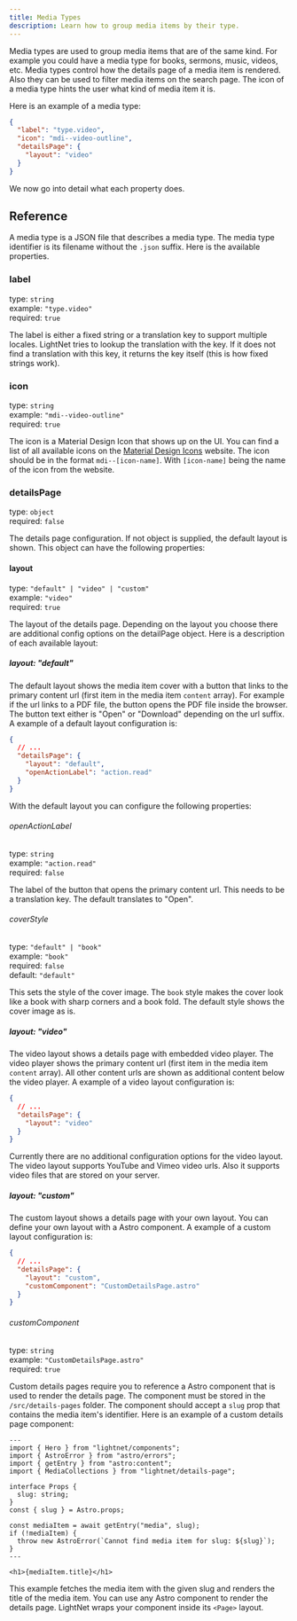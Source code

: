 ```yaml
---
title: Media Types
description: Learn how to group media items by their type.
---
```


Media types are used to group media items that are of the same kind. For example you could have a media type for
books, sermons, music, videos, etc.
Media types control how the details page of a media item is rendered. Also they can be used to filter media items on the search page. The icon of a media type hints the user what kind of media item it is.

Here is an example of a media type:

```json title="src/content/media-types/video.json"
{
  "label": "type.video",
  "icon": "mdi--video-outline",
  "detailsPage": {
    "layout": "video"
  }
}
```

We now go into detail what each property does.

## Reference

A media type is a JSON file that describes a media type. The media type identifier is its filename without the `.json` suffix. Here is the available properties.

### label

type: `string` \
example: `"type.video"` \
required: `true`

The label is either a fixed string or a translation key to support multiple locales. 
LightNet tries to lookup the translation with the key. If it does not find a translation with this key, it returns the key itself (this is how fixed strings work).

### icon

type: `string` \
example: `"mdi--video-outline"` \
required: `true`

The icon is a Material Design Icon that shows up on the UI. You can find a list of all available icons on the [Material Design Icons](https://pictogrammers.com/library/mdi/) website. The icon should be in the format `mdi--[icon-name]`. With
`[icon-name]` being the name of the icon from the website.

### detailsPage

type: `object` \
required: `false`

The details page configuration. If not object is supplied, the default layout is shown.
This object can have the following properties:

#### layout

type: `"default" | "video" | "custom"` \
example: `"video"` \
required: `true`

The layout of the details page. Depending on the layout you choose there are additional config options
on the detailPage object. Here is a description of each available layout:

##### layout: "default"

The default layout shows the media item cover with a button that links to the primary content url (first item
in the media item `content` array). For example if the url links to a PDF file, the button opens the PDF file inside the browser. 
The button text either is "Open" or "Download" depending on the url suffix. A example of a default layout configuration is:

```json
{
  // ...
  "detailsPage": {
    "layout": "default",
    "openActionLabel": "action.read"
  }
}
```

With the default layout you can configure the following properties:

###### openActionLabel

type: `string` \
example: `"action.read"` \
required: `false`

The label of the button that opens the primary content url. This needs to be a translation key. The default translates to "Open".

###### coverStyle

type: `"default" | "book"` \
example: `"book"` \
required: `false` \
default: `"default"`

This sets the style of the cover image. The `book` style makes the cover look like a book with sharp corners and a book fold. The default style shows the cover image as is.

##### layout: "video"

The video layout shows a details page with embedded video player. The video player shows the primary content url (first item in the media item `content` array). 
All other content urls are shown as additional content below the video player. A example of a video layout configuration is:

```json
{
  // ...
  "detailsPage": {
    "layout": "video"
  }
}
```

Currently there are no additional configuration options for the video layout. The video layout supports YouTube and Vimeo video urls. Also it supports video files that are stored on your server.

##### layout: "custom"

The custom layout shows a details page with your own layout. You can define your own layout with a Astro component. A example of a custom layout configuration is:

```json
{
  // ...
  "detailsPage": {
    "layout": "custom",
    "customComponent": "CustomDetailsPage.astro"
  }
}
```

###### customComponent

type: `string` \
example: `"CustomDetailsPage.astro"` \
required: `true`

Custom details pages require you to reference a Astro component that is used to render the details page. 
The component must be stored in the `/src/details-pages` folder. 
The component should accept a `slug` prop that contains the media item's identifier. Here is an example of a custom details page component:

```astro title="src/details-pages/CustomDetailsPage.astro"
---
import { Hero } from "lightnet/components";
import { AstroError } from "astro/errors";
import { getEntry } from "astro:content";
import { MediaCollections } from "lightnet/details-page";

interface Props {
  slug: string;
}
const { slug } = Astro.props;

const mediaItem = await getEntry("media", slug);
if (!mediaItem) {
  throw new AstroError(`Cannot find media item for slug: ${slug}`);
}
---

<h1>{mediaItem.title}</h1>
```

This example fetches the media item with the given slug and renders the title of the media item. You can use any Astro component to render the details page. 
LightNet wraps your component inside its `<Page>` layout.
